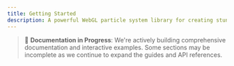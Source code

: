 ```yaml
---
title: Getting Started
description: A powerful WebGL particle system library for creating stunning visual effects and animations
---
```


> 🚧 **Documentation in Progress**: We're actively building comprehensive documentation and interactive examples. Some sections may be incomplete as we continue to expand the guides and API references.